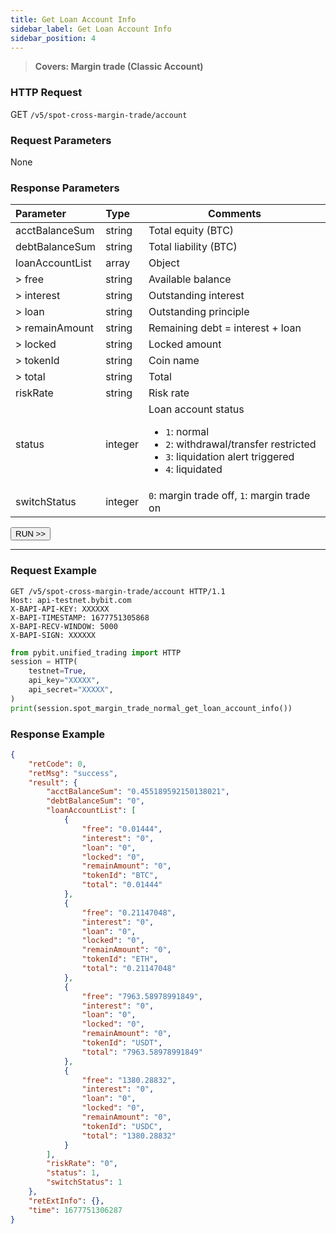 ```yaml
---
title: Get Loan Account Info
sidebar_label: Get Loan Account Info
sidebar_position: 4
---
```

> **Covers: Margin trade (Classic Account)**

### HTTP Request
GET `/v5/spot-cross-margin-trade/account`

### Request Parameters
None

### Response Parameters
| Parameter | Type | Comments|
|:----- |:-----|----- |
|acctBalanceSum|string|Total equity (BTC)|
|debtBalanceSum|string|Total liability (BTC)|
|loanAccountList|array|Object|
|> free|string|Available balance|
|> interest|string|Outstanding interest|
|> loan|string|Outstanding principle |
|> remainAmount|string|Remaining debt = interest + loan|
|> locked|string|Locked amount |
|> tokenId|string|Coin name |
|> total|string|Total|
|riskRate|string|Risk rate|
|status|integer |Loan account status <ul><li>`1`: normal</li><li>`2`: withdrawal/transfer restricted</li><li>`3`: liquidation alert triggered</li><li>`4`: liquidated</li></ul>|
|switchStatus|integer |`0`: margin trade off, `1`: margin trade on|

<a href="/api-explorer/v5/spot-margin-normal/account-info"><Button>RUN >></Button></a>

---

### Request Example

<Tabs groupId="programming-languages">
<TabItem value="http" label="HTTP">

```http
GET /v5/spot-cross-margin-trade/account HTTP/1.1
Host: api-testnet.bybit.com
X-BAPI-API-KEY: XXXXXX
X-BAPI-TIMESTAMP: 1677751305868
X-BAPI-RECV-WINDOW: 5000
X-BAPI-SIGN: XXXXXX
```

</TabItem>
<TabItem value="python" label="Python">

```python
from pybit.unified_trading import HTTP
session = HTTP(
    testnet=True,
    api_key="XXXXX",
    api_secret="XXXXX",
)
print(session.spot_margin_trade_normal_get_loan_account_info())
```

</TabItem>
</Tabs>

### Response Example

```json
{
    "retCode": 0,
    "retMsg": "success",
    "result": {
        "acctBalanceSum": "0.455189592150138021",
        "debtBalanceSum": "0",
        "loanAccountList": [
            {
                "free": "0.01444",
                "interest": "0",
                "loan": "0",
                "locked": "0",
                "remainAmount": "0",
                "tokenId": "BTC",
                "total": "0.01444"
            },
            {
                "free": "0.21147048",
                "interest": "0",
                "loan": "0",
                "locked": "0",
                "remainAmount": "0",
                "tokenId": "ETH",
                "total": "0.21147048"
            },
            {
                "free": "7963.58978991849",
                "interest": "0",
                "loan": "0",
                "locked": "0",
                "remainAmount": "0",
                "tokenId": "USDT",
                "total": "7963.58978991849"
            },
            {
                "free": "1380.28832",
                "interest": "0",
                "loan": "0",
                "locked": "0",
                "remainAmount": "0",
                "tokenId": "USDC",
                "total": "1380.28832"
            }
        ],
        "riskRate": "0",
        "status": 1,
        "switchStatus": 1
    },
    "retExtInfo": {},
    "time": 1677751306287
}
```
